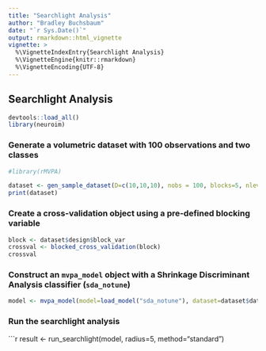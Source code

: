 ```yaml
---
title: "Searchlight Analysis"
author: "Bradley Buchsbaum"
date: "`r Sys.Date()`"
output: rmarkdown::html_vignette
vignette: >
  %\VignetteIndexEntry{Searchlight Analysis}
  %\VignetteEngine{knitr::rmarkdown}
  %\VignetteEncoding{UTF-8}
---
```



## Searchlight Analysis
```r
devtools::load_all()
library(neuroim)
```

### Generate a volumetric dataset with 100 observations and two classes


```r


#library(rMVPA)

dataset <- gen_sample_dataset(D=c(10,10,10), nobs = 100, blocks=5, nlevels=2)
print(dataset)
```

### Create a cross-validation object using a pre-defined blocking variable

```r
block <- dataset$design$block_var
crossval <- blocked_cross_validation(block)
crossval
```

### Construct an `mvpa_model` object with a Shrinkage Discriminant Analysis classifier (`sda_notune`) 

```r
model <- mvpa_model(model=load_model("sda_notune"), dataset=dataset$dataset, design=dataset$design, crossval=crossval)
```

### Run the searchlight analysis

```r

result <- run_searchlight(model, radius=5, method="standard")


